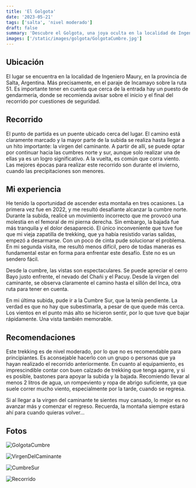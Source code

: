 ```yaml
---
title: 'El Golgota'
date: '2023-05-21'
tags: ['salta', 'nivel moderado']
draft: false
summary: 'Descubre el Golgota, una joya oculta en la localidad de Ingeniero Maury, Salta.'
images: ['/static/images/golgota/GolgotaCumbre.jpg']
---
```


## Ubicación

El lugar se encuentra en la localidad de Ingeniero Maury, en la provincia de Salta, Argentina. Más precisamente, en el paraje de Incamayo sobre la ruta 51. Es importante tener en cuenta que cerca de la entrada hay un puesto de gendarmería, donde se recomienda avisar sobre el inicio y el final del recorrido por cuestiones de seguridad.

## Recorrido

El punto de partida es un puente ubicado cerca del lugar. El camino está claramente marcado y la mayor parte de la subida se realiza hasta llegar a un hito importante: la virgen del caminante. A partir de allí, se puede optar por continuar hacia las cumbres norte y sur, aunque solo realizar una de ellas ya es un logro significativo. A la vuelta, es común que corra viento. Las mejores épocas para realizar este recorrido son durante el invierno, cuando las precipitaciones son menores.

## Mi experiencia

He tenido la oportunidad de ascender esta montaña en tres ocasiones. La primera vez fue en 2022, y me resultó desafiante alcanzar la cumbre norte. Durante la subida, realicé un movimiento incorrecto que me provocó una molestia en el femoral de mi pierna derecha. Sin embargo, la bajada fue más tranquila y el dolor desapareció. El único inconveniente que tuve fue que mi vieja zapatilla de trekking, que ya había resistido varias salidas, empezó a desarmarse. Con un poco de cinta pude solucionar el problema. En mi segunda visita, me resultó menos difícil, pero de todas maneras es fundamental estar en forma para enfrentar este desafío. Este no es un sendero fácil.

Desde la cumbre, las vistas son espectaculares. Se puede apreciar el cerro Bayo justo enfrente, el nevado del Chañi y el Pacuy. Desde la virgen del caminante, se observa claramente el camino hasta el sillón del Inca, otra ruta para tener en cuenta.

En mi última subida, pude ir a la Cumbre Sur, que la tenía pendiente. La verdad es que no hay que subestimarla, a pesar de que quede más cerca. Los vientos en el punto más alto se hicieron sentir, por lo que tuve que bajar rápidamente. Una vista también memorable.

## Recomendaciones

Este trekking es de nivel moderado, por lo que no es recomendable para principiantes. Es aconsejable hacerlo con un grupo o personas que ya hayan realizado el recorrido anteriormente. En cuanto al equipamiento, es imprescindible contar con buen calzado de trekking que tenga agarre, y si es posible, bastones para apoyar la subida y la bajada. Recomiendo llevar al menos 2 litros de agua, un rompeviento y ropa de abrigo suficiente, ya que suele correr mucho viento, especialmente por la tarde, cuando se regresa.

Si al llegar a la virgen del caminante te sientes muy cansado, lo mejor es no avanzar más y comenzar el regreso. Recuerda, la montaña siempre estará ahí para cuando quieras volver...

## Fotos

![GolgotaCumbre](/static/images/golgota/GolgotaCumbre.jpg)

![VirgenDelCaminante](/static/images/golgota/VirgenDelCaminante.jpg)

![CumbreSur](/static/images/golgota/cumbre-sur.jpg)

![Recorrido](/static/images/golgota/Recorrido.png)
